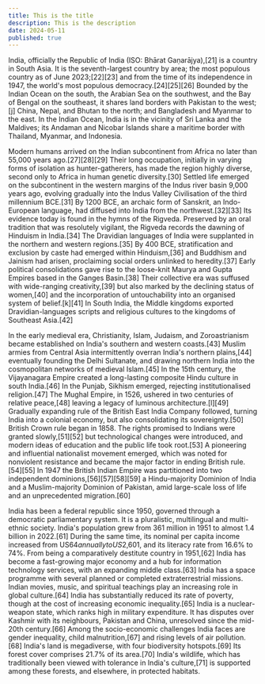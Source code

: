```yaml
---
title: This is the title 
description: This is the description 
date: 2024-05-11
published: true 
---
```

India, officially the Republic of India (ISO: Bhārat Gaṇarājya),[21] is a country in South Asia. It is the seventh-largest country by area; the most populous country as of June 2023;[22][23] and from the time of its independence in 1947, the world's most populous democracy.[24][25][26] Bounded by the Indian Ocean on the south, the Arabian Sea on the southwest, and the Bay of Bengal on the southeast, it shares land borders with Pakistan to the west;[j] China, Nepal, and Bhutan to the north; and Bangladesh and Myanmar to the east. In the Indian Ocean, India is in the vicinity of Sri Lanka and the Maldives; its Andaman and Nicobar Islands share a maritime border with Thailand, Myanmar, and Indonesia.

Modern humans arrived on the Indian subcontinent from Africa no later than 55,000 years ago.[27][28][29] Their long occupation, initially in varying forms of isolation as hunter-gatherers, has made the region highly diverse, second only to Africa in human genetic diversity.[30] Settled life emerged on the subcontinent in the western margins of the Indus river basin 9,000 years ago, evolving gradually into the Indus Valley Civilisation of the third millennium BCE.[31] By 1200 BCE, an archaic form of Sanskrit, an Indo-European language, had diffused into India from the northwest.[32][33] Its evidence today is found in the hymns of the Rigveda. Preserved by an oral tradition that was resolutely vigilant, the Rigveda records the dawning of Hinduism in India.[34] The Dravidian languages of India were supplanted in the northern and western regions.[35] By 400 BCE, stratification and exclusion by caste had emerged within Hinduism,[36] and Buddhism and Jainism had arisen, proclaiming social orders unlinked to heredity.[37] Early political consolidations gave rise to the loose-knit Maurya and Gupta Empires based in the Ganges Basin.[38] Their collective era was suffused with wide-ranging creativity,[39] but also marked by the declining status of women,[40] and the incorporation of untouchability into an organised system of belief.[k][41] In South India, the Middle kingdoms exported Dravidian-languages scripts and religious cultures to the kingdoms of Southeast Asia.[42]

In the early medieval era, Christianity, Islam, Judaism, and Zoroastrianism became established on India's southern and western coasts.[43] Muslim armies from Central Asia intermittently overran India's northern plains,[44] eventually founding the Delhi Sultanate, and drawing northern India into the cosmopolitan networks of medieval Islam.[45] In the 15th century, the Vijayanagara Empire created a long-lasting composite Hindu culture in south India.[46] In the Punjab, Sikhism emerged, rejecting institutionalised religion.[47] The Mughal Empire, in 1526, ushered in two centuries of relative peace,[48] leaving a legacy of luminous architecture.[l][49] Gradually expanding rule of the British East India Company followed, turning India into a colonial economy, but also consolidating its sovereignty.[50] British Crown rule began in 1858. The rights promised to Indians were granted slowly,[51][52] but technological changes were introduced, and modern ideas of education and the public life took root.[53] A pioneering and influential nationalist movement emerged, which was noted for nonviolent resistance and became the major factor in ending British rule.[54][55] In 1947 the British Indian Empire was partitioned into two independent dominions,[56][57][58][59] a Hindu-majority Dominion of India and a Muslim-majority Dominion of Pakistan, amid large-scale loss of life and an unprecedented migration.[60]

India has been a federal republic since 1950, governed through a democratic parliamentary system. It is a pluralistic, multilingual and multi-ethnic society. India's population grew from 361 million in 1951 to almost 1.4 billion in 2022.[61] During the same time, its nominal per capita income increased from US$64 annually to US$2,601, and its literacy rate from 16.6% to 74%. From being a comparatively destitute country in 1951,[62] India has become a fast-growing major economy and a hub for information technology services, with an expanding middle class.[63] India has a space programme with several planned or completed extraterrestrial missions. Indian movies, music, and spiritual teachings play an increasing role in global culture.[64] India has substantially reduced its rate of poverty, though at the cost of increasing economic inequality.[65] India is a nuclear-weapon state, which ranks high in military expenditure. It has disputes over Kashmir with its neighbours, Pakistan and China, unresolved since the mid-20th century.[66] Among the socio-economic challenges India faces are gender inequality, child malnutrition,[67] and rising levels of air pollution.[68] India's land is megadiverse, with four biodiversity hotspots.[69] Its forest cover comprises 21.7% of its area.[70] India's wildlife, which has traditionally been viewed with tolerance in India's culture,[71] is supported among these forests, and elsewhere, in protected habitats.